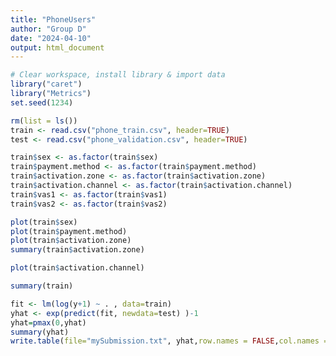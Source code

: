 ```yaml
---
title: "PhoneUsers"
author: "Group D"
date: "2024-04-10"
output: html_document
---
```


```r
# Clear workspace, install library & import data
library("caret")
library("Metrics")
set.seed(1234)

rm(list = ls())
train <- read.csv("phone_train.csv", header=TRUE)
test <- read.csv("phone_validation.csv", header=TRUE)

train$sex <- as.factor(train$sex)
train$payment.method <- as.factor(train$payment.method)
train$activation.zone <- as.factor(train$activation.zone)
train$activation.channel <- as.factor(train$activation.channel)
train$vas1 <- as.factor(train$vas1)
train$vas2 <- as.factor(train$vas2)

plot(train$sex)
plot(train$payment.method)
plot(train$activation.zone)
summary(train$activation.zone)

plot(train$activation.channel)

summary(train)

```


```r
fit <- lm(log(y+1) ~ . , data=train)
yhat <- exp(predict(fit, newdata=test) )-1
yhat=pmax(0,yhat)
summary(yhat)
write.table(file="mySubmission.txt", yhat,row.names = FALSE,col.names = FALSE)
```
